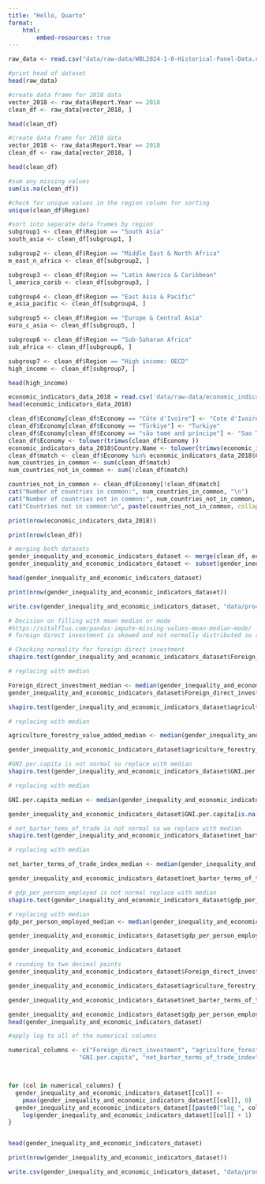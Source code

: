 ```yaml
---
title: "Hello, Quarto"
format: 
    html:
        embed-resources: true
---
```


```r
raw_data <- read.csv("data/raw-data/WBL2024-1-0-Historical-Panel-Data.csv")

#print head of dataset
head(raw_data)
```

```r
#create data frame for 2018 data
vector_2018 <- raw_data$Report.Year == 2018
clean_df <- raw_data[vector_2018, ]

head(clean_df)
```



```r
#create data frame for 2018 data
vector_2018 <- raw_data$Report.Year == 2018
clean_df <- raw_data[vector_2018, ]

head(clean_df)
```
```r
#sum any missing values
sum(is.na(clean_df))
```
```r
#check for unique values in the region column for sorting
unique(clean_df$Region)

#sort into separate data frames by region
subgroup1 <- clean_df$Region == "South Asia"
south_asia <- clean_df[subgroup1, ]

subgroup2 <- clean_df$Region == "Middle East & North Africa"
m_east_n_africa <- clean_df[subgroup2, ]

subgroup3 <- clean_df$Region == "Latin America & Caribbean"
l_america_carib <- clean_df[subgroup3, ]

subgroup4 <- clean_df$Region == "East Asia & Pacific"
e_asia_pacific <- clean_df[subgroup4, ]

subgroup5 <- clean_df$Region == "Europe & Central Asia"
euro_c_asia <- clean_df[subgroup5, ]

subgroup6 <- clean_df$Region == "Sub-Saharan Africa"
sub_africa <- clean_df[subgroup6, ]

subgroup7 <- clean_df$Region == "High income: OECD"
high_income <- clean_df[subgroup7, ]

head(high_income)

```



```r
economic_indicators_data_2018 = read.csv('data/raw-data/economic_indicators_2018.csv')
head(economic_indicators_data_2018)
```




```r
clean_df$Economy[clean_df$Economy == "Côte d'Ivoire"] <- "Cote d'Ivoire"
clean_df$Economy[clean_df$Economy == "Türkiye"] <- "Turkiye"
clean_df$Economy[clean_df$Economy == "são tomé and príncipe"] <- "Sao Tome and Principe"
clean_df$Economy <- tolower(trimws(clean_df$Economy ))
economic_indicators_data_2018$Country.Name <- tolower(trimws(economic_indicators_data_2018$Country.Name))
clean_df$match <- clean_df$Economy %in% economic_indicators_data_2018$Country.Name
num_countries_in_common <- sum(clean_df$match)
num_countries_not_in_common <- sum(!clean_df$match)

countries_not_in_common <- clean_df$Economy[!clean_df$match]
cat("Number of countries in common:", num_countries_in_common, "\n")
cat("Number of countries not in common:", num_countries_not_in_common, "\n")
cat("Countries not in common:\n", paste(countries_not_in_common, collapse = ", "), "\n")

```
```r
print(nrow(economic_indicators_data_2018))

```
```r
print(nrow(clean_df))
```


```r
# merging both datasets
gender_inequality_and_economic_indicators_dataset <- merge(clean_df, economic_indicators_data_2018, by.x = "Economy", by.y = "Country.Name", all.x = TRUE)
gender_inequality_and_economic_indicators_dataset <- subset(gender_inequality_and_economic_indicators_dataset, select = -year)

head(gender_inequality_and_economic_indicators_dataset)
```


```r
print(nrow(gender_inequality_and_economic_indicators_dataset))
```

```r
write.csv(gender_inequality_and_economic_indicators_dataset, "data/processed-data/raw_gender_inequality_and_economic_indicators_dataset.csv", row.names = FALSE)

```


```r

# Decision on filling with mean median or mode 
#https://vitalflux.com/pandas-impute-missing-values-mean-median-mode/
# foreign direct investment is skewed and not normally distributed so replace with median 

# Checking normality for foreign direct investment 
shapiro.test(gender_inequality_and_economic_indicators_dataset$Foreign_direct_investment)
```

```r
# replacing with median

Foreign_direct_investment_median <- median(gender_inequality_and_economic_indicators_dataset$Foreign_direct_investment, na.rm = TRUE)
gender_inequality_and_economic_indicators_dataset$Foreign_direct_investment[is.na(gender_inequality_and_economic_indicators_dataset$Foreign_direct_investment)] <- Foreign_direct_investment_median 

```


```r
shapiro.test(gender_inequality_and_economic_indicators_dataset$agriculture_forestry_value_added)

```
```r
# replacing with median

agriculture_forestry_value_added_median <- median(gender_inequality_and_economic_indicators_dataset$agriculture_forestry_value_added, na.rm = TRUE)

gender_inequality_and_economic_indicators_dataset$agriculture_forestry_value_added[is.na(gender_inequality_and_economic_indicators_dataset$agriculture_forestry_value_added)] <- agriculture_forestry_value_added_median

```


```r
#GNI.per.capita is not normal so replace with median 
shapiro.test(gender_inequality_and_economic_indicators_dataset$GNI.per.capita)

```
```r
# replacing with median

GNI.per.capita_median <- median(gender_inequality_and_economic_indicators_dataset$GNI.per.capita, na.rm = TRUE)

gender_inequality_and_economic_indicators_dataset$GNI.per.capita[is.na(gender_inequality_and_economic_indicators_dataset$GNI.per.capita)] <- GNI.per.capita_median

```


```r
# net_barter_tems_of_trade is not normal so we replace with median 
shapiro.test(gender_inequality_and_economic_indicators_dataset$net_barter_terms_of_trade_index)

```
```r
# replacing with median

net_barter_terms_of_trade_index_median <- median(gender_inequality_and_economic_indicators_dataset$net_barter_terms_of_trade_index, na.rm = TRUE)

gender_inequality_and_economic_indicators_dataset$net_barter_terms_of_trade_index[is.na(gender_inequality_and_economic_indicators_dataset$net_barter_terms_of_trade_index)] <- net_barter_terms_of_trade_index_median


```

```r
# gdp_per_person_employed is not normal replace with median
shapiro.test(gender_inequality_and_economic_indicators_dataset$gdp_per_person_employed)

```
```r
# replacing with median
gdp_per_person_employed_median <- median(gender_inequality_and_economic_indicators_dataset$gdp_per_person_employed, na.rm = TRUE)

gender_inequality_and_economic_indicators_dataset$gdp_per_person_employed[is.na(gender_inequality_and_economic_indicators_dataset$gdp_per_person_employed)] <- gdp_per_person_employed_median

```



```r
gender_inequality_and_economic_indicators_dataset
```

```r
# rounding to two decimal points 
gender_inequality_and_economic_indicators_dataset$Foreign_direct_investment <- round(gender_inequality_and_economic_indicators_dataset$Foreign_direct_investment, 2)

gender_inequality_and_economic_indicators_dataset$agriculture_forestry_value_added <- round(gender_inequality_and_economic_indicators_dataset$agriculture_forestry_value_added, 2)

gender_inequality_and_economic_indicators_dataset$net_barter_terms_of_trade_index <- round(gender_inequality_and_economic_indicators_dataset$net_barter_terms_of_trade_index, 2)

gender_inequality_and_economic_indicators_dataset$gdp_per_person_employed <- round(gender_inequality_and_economic_indicators_dataset$gdp_per_person_employed, 2)
head(gender_inequality_and_economic_indicators_dataset)

```
```r

#apply log to all of the numerical columns 

numerical_columns <- c("Foreign_direct_investment", "agriculture_forestry_value_added", 
                    "GNI.per.capita", "net_barter_terms_of_trade_index", "gdp_per_person_employed")



for (col in numerical_columns) {
  gender_inequality_and_economic_indicators_dataset[[col]] <- 
    pmax(gender_inequality_and_economic_indicators_dataset[[col]], 0)
  gender_inequality_and_economic_indicators_dataset[[paste0("log_", col)]] <- 
    log(gender_inequality_and_economic_indicators_dataset[[col]] + 1)
}


head(gender_inequality_and_economic_indicators_dataset)

```
```r
print(nrow(gender_inequality_and_economic_indicators_dataset))
```

```r
write.csv(gender_inequality_and_economic_indicators_dataset, "data/processed-data/raw_gender_inequality_and_economic_indicators_dataset_clean.csv", row.names = FALSE)

```







